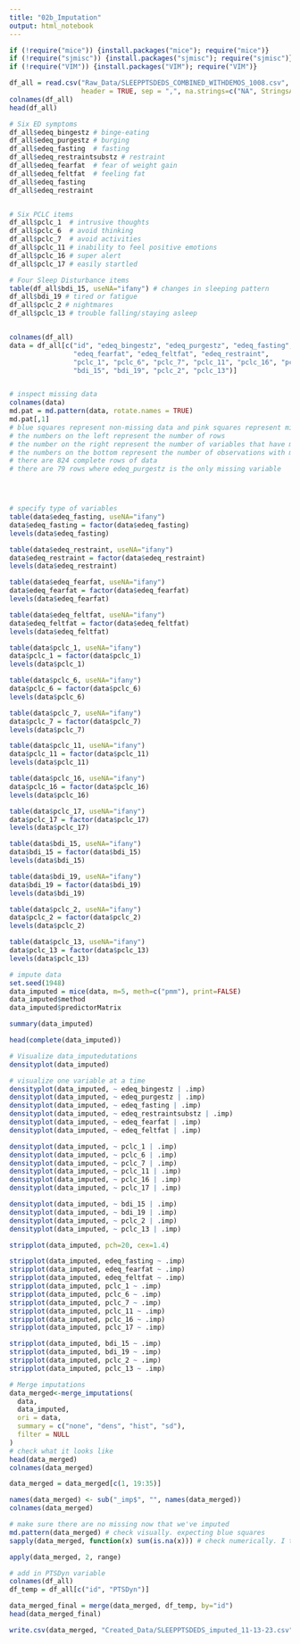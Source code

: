 ```yaml
---
title: "02b_Imputation"
output: html_notebook
---
```


```r
if (!require("mice")) {install.packages("mice"); require("mice")}
if (!require("sjmisc")) {install.packages("sjmisc"); require("sjmisc")}
if (!require("VIM")) {install.packages("VIM"); require("VIM")}
```


```r
df_all = read.csv("Raw_Data/SLEEPPTSDEDS_COMBINED_WITHDEMOS_1008.csv", 
                  header = TRUE, sep = ",", na.strings=c("NA", StringsAsFactors = FALSE))
colnames(df_all)
head(df_all)
```


```r
# Six ED symptoms 
df_all$edeq_bingestz # binge-eating 
df_all$edeq_purgestz # burging 
df_all$edeq_fasting  # fasting 
df_all$edeq_restraintsubstz # restraint 
df_all$edeq_fearfat  # fear of weight gain
df_all$edeq_feltfat  # feeling fat 
df_all$edeq_fasting
df_all$edeq_restraint


# Six PCLC items 
df_all$pclc_1  # intrusive thoughts
df_all$pclc_6  # avoid thinking
df_all$pclc_7  # avoid activities
df_all$pclc_11 # inability to feel positive emotions 
df_all$pclc_16 # super alert
df_all$pclc_17 # easily startled

# Four Sleep Disturbance items 
table(df_all$bdi_15, useNA="ifany") # changes in sleeping pattern
df_all$bdi_19 # tired or fatigue 
df_all$pclc_2 # nightmares
df_all$pclc_13 # trouble falling/staying asleep


colnames(df_all)
data = df_all[c("id", "edeq_bingestz", "edeq_purgestz", "edeq_fasting", "edeq_restraintsubstz", 
                "edeq_fearfat", "edeq_feltfat", "edeq_restraint", 
                "pclc_1", "pclc_6", "pclc_7", "pclc_11", "pclc_16", "pclc_17", 
                "bdi_15", "bdi_19", "pclc_2", "pclc_13")]


# inspect missing data 
colnames(data)
md.pat = md.pattern(data, rotate.names = TRUE)
md.pat[,1]
# blue squares represent non-missing data and pink squares represent missing data 
# the numbers on the left represent the number of rows 
# the number on the right represent the number of variables that have missing values
# the numbers on the bottom represent the number of observations with missing values in that variable
# there are 824 complete rows of data 
# there are 79 rows where edeq_purgestz is the only missing variable




# specify type of variables 
table(data$edeq_fasting, useNA="ifany")
data$edeq_fasting = factor(data$edeq_fasting)
levels(data$edeq_fasting)

table(data$edeq_restraint, useNA="ifany")
data$edeq_restraint = factor(data$edeq_restraint)
levels(data$edeq_restraint)

table(data$edeq_fearfat, useNA="ifany")
data$edeq_fearfat = factor(data$edeq_fearfat)
levels(data$edeq_fearfat)

table(data$edeq_feltfat, useNA="ifany")
data$edeq_feltfat = factor(data$edeq_feltfat)
levels(data$edeq_feltfat)

table(data$pclc_1, useNA="ifany")
data$pclc_1 = factor(data$pclc_1)
levels(data$pclc_1)

table(data$pclc_6, useNA="ifany")
data$pclc_6 = factor(data$pclc_6)
levels(data$pclc_6)

table(data$pclc_7, useNA="ifany")
data$pclc_7 = factor(data$pclc_7)
levels(data$pclc_7)

table(data$pclc_11, useNA="ifany")
data$pclc_11 = factor(data$pclc_11)
levels(data$pclc_11)

table(data$pclc_16, useNA="ifany")
data$pclc_16 = factor(data$pclc_16)
levels(data$pclc_16)

table(data$pclc_17, useNA="ifany")
data$pclc_17 = factor(data$pclc_17)
levels(data$pclc_17)

table(data$bdi_15, useNA="ifany")
data$bdi_15 = factor(data$bdi_15)
levels(data$bdi_15)

table(data$bdi_19, useNA="ifany")
data$bdi_19 = factor(data$bdi_19)
levels(data$bdi_19)

table(data$pclc_2, useNA="ifany")
data$pclc_2 = factor(data$pclc_2)
levels(data$pclc_2)

table(data$pclc_13, useNA="ifany")
data$pclc_13 = factor(data$pclc_13)
levels(data$pclc_13)
```

```r
# impute data 
set.seed(1948)
data_imputed = mice(data, m=5, meth=c("pmm"), print=FALSE)
data_imputed$method
data_imputed$predictorMatrix

summary(data_imputed)

head(complete(data_imputed))

# Visualize data_imputedutations
densityplot(data_imputed)

# visualize one variable at a time
densityplot(data_imputed, ~ edeq_bingestz | .imp)
densityplot(data_imputed, ~ edeq_purgestz | .imp)
densityplot(data_imputed, ~ edeq_fasting | .imp)
densityplot(data_imputed, ~ edeq_restraintsubstz | .imp)
densityplot(data_imputed, ~ edeq_fearfat | .imp)
densityplot(data_imputed, ~ edeq_feltfat | .imp)

densityplot(data_imputed, ~ pclc_1 | .imp)
densityplot(data_imputed, ~ pclc_6 | .imp)
densityplot(data_imputed, ~ pclc_7 | .imp)
densityplot(data_imputed, ~ pclc_11 | .imp)
densityplot(data_imputed, ~ pclc_16 | .imp)
densityplot(data_imputed, ~ pclc_17 | .imp)

densityplot(data_imputed, ~ bdi_15 | .imp)
densityplot(data_imputed, ~ bdi_19 | .imp)
densityplot(data_imputed, ~ pclc_2 | .imp)
densityplot(data_imputed, ~ pclc_13 | .imp)

stripplot(data_imputed, pch=20, cex=1.4)

stripplot(data_imputed, edeq_fasting ~ .imp)
stripplot(data_imputed, edeq_fearfat ~ .imp)
stripplot(data_imputed, edeq_feltfat ~ .imp)
stripplot(data_imputed, pclc_1 ~ .imp)
stripplot(data_imputed, pclc_6 ~ .imp)
stripplot(data_imputed, pclc_7 ~ .imp)
stripplot(data_imputed, pclc_11 ~ .imp)
stripplot(data_imputed, pclc_16 ~ .imp)
stripplot(data_imputed, pclc_17 ~ .imp)

stripplot(data_imputed, bdi_15 ~ .imp)
stripplot(data_imputed, bdi_19 ~ .imp)
stripplot(data_imputed, pclc_2 ~ .imp)
stripplot(data_imputed, pclc_13 ~ .imp)
```


```r

# Merge imputations 
data_merged<-merge_imputations(
  data, 
  data_imputed, 
  ori = data,
  summary = c("none", "dens", "hist", "sd"), 
  filter = NULL 
)
# check what it looks like
head(data_merged)
colnames(data_merged)

data_merged = data_merged[c(1, 19:35)]

names(data_merged) <- sub("_imp$", "", names(data_merged)) 
colnames(data_merged)

# make sure there are no missing now that we've imputed
md.pattern(data_merged) # check visually. expecting blue squares
sapply(data_merged, function(x) sum(is.na(x))) # check numerically. I trust R more than my eyes to detect missingness. expecting variable names with all 0's

apply(data_merged, 2, range)

# add in PTSDyn variable 
colnames(df_all)
df_temp = df_all[c("id", "PTSDyn")]

data_merged_final = merge(data_merged, df_temp, by="id")
head(data_merged_final)

write.csv(data_merged, "Created_Data/SLEEPPTSDEDS_imputed_11-13-23.csv")
```


